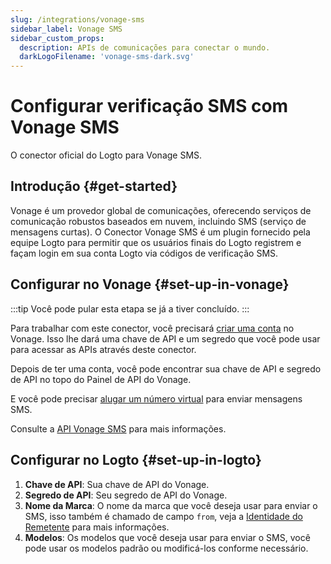 ```yaml
---
slug: /integrations/vonage-sms
sidebar_label: Vonage SMS
sidebar_custom_props:
  description: APIs de comunicações para conectar o mundo.
  darkLogoFilename: 'vonage-sms-dark.svg'
---
```



# Configurar verificação SMS com Vonage SMS

O conector oficial do Logto para Vonage SMS.

<GuideTip />

## Introdução \{#get-started}

Vonage é um provedor global de comunicações, oferecendo serviços de comunicação robustos baseados em nuvem, incluindo SMS (serviço de mensagens curtas). O Conector Vonage SMS é um plugin fornecido pela equipe Logto para permitir que os usuários finais do Logto registrem e façam login em sua conta Logto via códigos de verificação SMS.

## Configurar no Vonage \{#set-up-in-vonage}

:::tip
Você pode pular esta etapa se já a tiver concluído.
:::

Para trabalhar com este conector, você precisará [criar uma conta](https://developer.vonage.com/en/account/guides/dashboard-management#create-and-configure-a-vonage-account) no Vonage. Isso lhe dará uma chave de API e um segredo que você pode usar para acessar as APIs através deste conector.

Depois de ter uma conta, você pode encontrar sua chave de API e segredo de API no topo do Painel de API do Vonage.

E você pode precisar [alugar um número virtual](https://developer.vonage.com/en/numbers/guides/number-management#rent-a-virtual-number) para enviar mensagens SMS.

Consulte a [API Vonage SMS](https://developer.vonage.com/en/messaging/sms/overview) para mais informações.

## Configurar no Logto \{#set-up-in-logto}

1. **Chave de API**: Sua chave de API do Vonage.
2. **Segredo de API**: Seu segredo de API do Vonage.
3. **Nome da Marca**: O nome da marca que você deseja usar para enviar o SMS, isso também é chamado de campo `from`, veja a [Identidade do Remetente](https://developer.vonage.com/en/messaging/sms/guides/custom-sender-id) para mais informações.
4. **Modelos**: Os modelos que você deseja usar para enviar o SMS, você pode usar os modelos padrão ou modificá-los conforme necessário.

